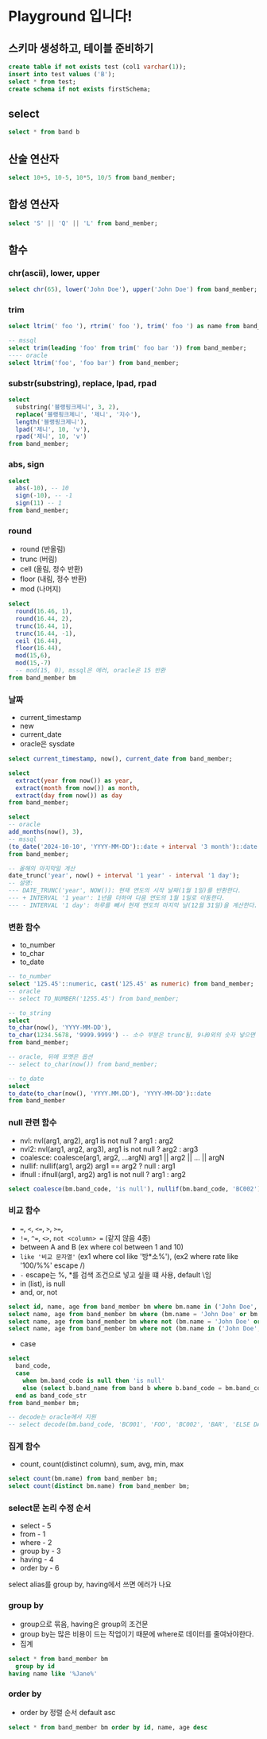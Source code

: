# Playground 입니다!

## 스키마 생성하고, 테이블 준비하기

```sql
create table if not exists test (col1 varchar(1));
insert into test values ('B');
select * from test;
create schema if not exists firstSchema;
```

## select

```sql
select * from band b
```

## 산술 연산자

```sql
select 10+5, 10-5, 10*5, 10/5 from band_member;
```

## 합성 연산자

```sql
select 'S' || 'Q' || 'L' from band_member;
```

## 함수

### chr(ascii), lower, upper

```sql
select chr(65), lower('John Doe'), upper('John Doe') from band_member;
```

### trim

```sql
select ltrim(' foo '), rtrim(' foo '), trim(' foo ') as name from band_member;

-- mssql
select trim(leading 'foo' from trim(' foo bar ')) from band_member;
---- oracle
select ltrim('foo', 'foo bar') from band_member;
```

### substr(substring), replace, lpad, rpad

```sql
select
  substring('블랭핑크제니', 3, 2),
  replace('블랭핑크제니', '제니', '지수'),
  length('블랭핑크제니'),
  lpad('제니', 10, 'v'),
  rpad('제니', 10, 'v')
from band_member;
```

### abs, sign

```sql
select
  abs(-10), -- 10
  sign(-10), -- -1
  sign(11) -- 1
from band_member;
```

### round

- round (반올림)
- trunc (버림)
- cell (올림, 정수 반환)
- floor (내림, 정수 반환)
- mod (나머지)

```sql
select
  round(16.46, 1),
  round(16.44, 2),
  trunc(16.44, 1),
  trunc(16.44, -1),
  ceil (16.44),
  floor(16.44),
  mod(15,6),
  mod(15,-7)
  -- mod(15, 0), mssql은 에러, oracle은 15 반환
from band_member bm
```

### 날짜

- current_timestamp
- new
- current_date
- oracle은 sysdate

```sql
select current_timestamp, now(), current_date from band_member;

select
  extract(year from now()) as year,
  extract(month from now()) as month,
  extract(day from now()) as day
from band_member;

select
-- oracle
add_months(now(), 3),
-- mssql
(to_date('2024-10-10', 'YYYY-MM-DD')::date + interval '3 month')::date
from band_member;

-- 올해의 마지막일 계산
date_trunc('year', now() + interval '1 year' - interval '1 day');
-- 설명:
--- DATE_TRUNC('year', NOW()): 현재 연도의 시작 날짜(1월 1일)를 반환한다.
--- + INTERVAL '1 year': 1년을 더하여 다음 연도의 1월 1일로 이동한다.
--- - INTERVAL '1 day': 하루를 빼서 현재 연도의 마지막 날(12월 31일)을 계산한다.
```

### 변환 함수

- to_number
- to_char
- to_date

```sql
-- to_number
select '125.45'::numeric, cast('125.45' as numeric) from band_member;
-- oracle
-- select TO_NUMBER('1255.45') from band_member;

-- to_string
select
to_char(now(), 'YYYY-MM-DD'),
to_char(1234.5678, '9999.9999') -- 소수 부분은 trunc됨, 9나0외의 숫자 넣으면 그걸로 고정됨
from band_member;

-- oracle, 뒤에 포멧은 옵션
-- select to_char(now()) from band_member;

-- to_date
select
to_date(to_char(now(), 'YYYY.MM.DD'), 'YYYY-MM-DD')::date
from band_member
```

### null 관련 함수

- nvl: nvl(arg1, arg2), arg1 is not null ? arg1 : arg2
- nvl2: nvl(arg1, arg2, arg3), arg1 is not null ? arg2 : arg3
- coalesce: coalesce(arg1, arg2, ...argN) arg1 || arg2 || ... || argN
- nullif: nullif(arg1, arg2) arg1 == arg2 ? null : arg1
- ifnull : ifnull(arg1, arg2) arg1 is not null ? arg1 : arg2

```sql
select coalesce(bm.band_code, 'is null'), nullif(bm.band_code, 'BC002') from band_member bm;
```

### 비교 함수

- `=`, `<`, `<=`, `>`, `>=`,
- `!=`, `^=`, `<>`, `not <column> =` (같지 않음 4종)
- between A and B (ex where col between 1 and 10)
- `like '비교 문자열'` (ex1 where col like '방\*소%'), (ex2 where rate like '100/%%' escape /)
- `-` escape는 %, \*를 검색 조건으로 넣고 싶을 떄 사용, default \임
- in (list), is null
- and, or, not

```sql
select id, name, age from band_member bm where bm.name in ('John Doe', 'Jane Smith');
select name, age from band_member bm where (bm.name = 'John Doe' or bm.name = 'Jane Smith');
select name, age from band_member bm where not (bm.name = 'John Doe' or bm.name = 'Jane Smith');
select name, age from band_member bm where not (bm.name in ('John Doe', 'Jane Smith')); -- db에 따라서 이중 괄호 필요한 경우도 있음
```

- case

```sql
select
  band_code,
  case
    when bm.band_code is null then 'is null'
    else (select b.band_name from band b where b.band_code = bm.band_code)
  end as band_code_str
from band_member bm;

-- decode는 oracle에서 지원
-- select decode(bm.band_code, 'BC001', 'FOO', 'BC002', 'BAR', 'ELSE DATA') from band_member bm;
```

### 집계 함수

- count, count(distinct column), sum, avg, min, max

```sql
select count(bm.name) from band_member bm;
select count(distinct bm.name) from band_member bm;
```

### select문 논리 수정 순서

- select - 5
- from - 1
- where - 2
- group by - 3
- having - 4
- order by - 6

select alias를 group by, having에서 쓰면 에러가 나요

### group by

- group으로 묶음, having은 group의 조건문
- group by는 많은 비용이 드는 작업이기 때문에 where로 데이터를 줄여놔야한다.
- 집계

```sql
select * from band_member bm
  group by id
having name like '%Jane%'
```

### order by

- order by 정렬 순서 default asc

```sql
select * from band_member bm order by id, name, age desc
```
